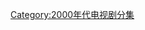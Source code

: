 {{CategoryTOC}}
{{Portal|电视}}
{{Year by category
|m=2
|c=0
|d=0
|y=6
|cat=电视剧剧集
|sortkey=Episodes
|parent=各年电视剧分集
|subcat=2006年電視劇集
}}

[[Category:2000年代电视剧分集|Category:2000年代电视剧分集]]
